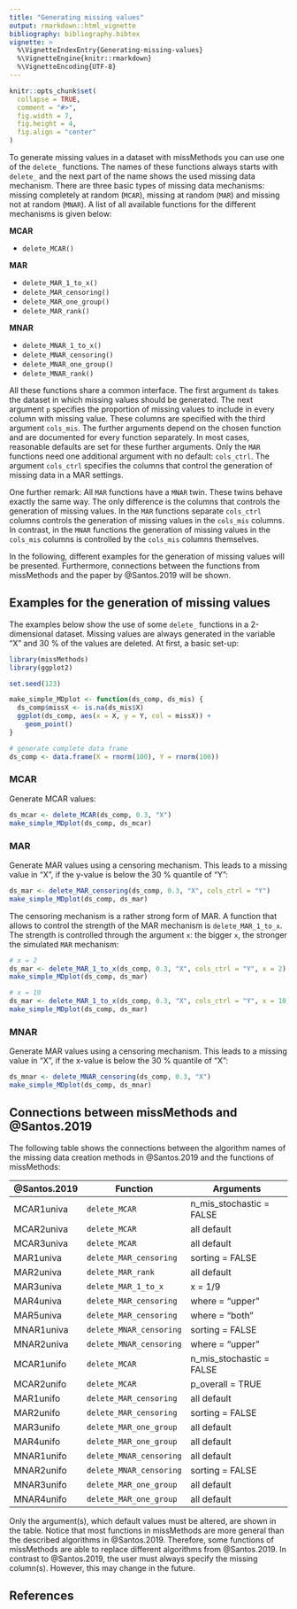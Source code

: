 ```yaml
---
title: "Generating missing values"
output: rmarkdown::html_vignette
bibliography: bibliography.bibtex
vignette: >
  %\VignetteIndexEntry{Generating-missing-values}
  %\VignetteEngine{knitr::rmarkdown}
  %\VignetteEncoding{UTF-8}
---
```


```r
knitr::opts_chunk$set(
  collapse = TRUE,
  comment = "#>",
  fig.width = 7, 
  fig.height = 4, 
  fig.align = "center"
)
```

To generate missing values in a dataset with missMethods you can use one of the `delete_` functions. The names of these functions always starts with `delete_` and the next part of the name shows the used missing data mechanism. There are three basic types of missing data mechanisms: missing completely at random (`MCAR`), missing at random (`MAR`) and missing not at random (`MNAR`). A list of all available functions for the different mechanisms is given below:

**MCAR**

* `delete_MCAR()`

**MAR**

* `delete_MAR_1_to_x()`
* `delete_MAR_censoring()`
* `delete_MAR_one_group()`
* `delete_MAR_rank()`

**MNAR**

* `delete_MNAR_1_to_x()`
* `delete_MNAR_censoring()`
* `delete_MNAR_one_group()`
* `delete_MNAR_rank()`

All these functions share a common interface. The first argument `ds` takes the dataset in which missing values should be generated. The next argument `p` specifies the proportion of missing values to include in every column with missing value. These columns are specified with the third argument `cols_mis`. The further arguments depend on the chosen function and are documented for every function separately. In most cases, reasonable defaults are set for these further arguments. Only the `MAR` functions need one additional argument with no default: `cols_ctrl`. The argument `cols_ctrl` specifies the columns that control the generation of missing data in a MAR settings. 

One further remark: All `MAR` functions have a `MNAR` twin. These twins behave exactly the same way. The only difference is the columns that controls the generation of missing values. In the `MAR` functions separate  `cols_ctrl` columns controls the generation of missing values in the `cols_mis` columns. In contrast, in the `MNAR` functions the generation of missing values in the `cols_mis` columns is controlled by the `cols_mis` columns themselves.

In the following, different examples for the generation of missing values will be presented. Furthermore, connections between the functions from missMethods and the paper by @Santos.2019 will be shown.

## Examples for the generation of missing values

The examples below show the use of some `delete_` functions in a 2-dimensional dataset. Missing values are always generated in the variable "X" and 30 % of the values are deleted. At first, a basic set-up:

```r
library(missMethods)
library(ggplot2)

set.seed(123)

make_simple_MDplot <- function(ds_comp, ds_mis) {
  ds_comp$missX <- is.na(ds_mis$X)
  ggplot(ds_comp, aes(x = X, y = Y, col = missX)) +
    geom_point()
}

# generate complete data frame
ds_comp <- data.frame(X = rnorm(100), Y = rnorm(100))
```

### MCAR

Generate MCAR values:

```r
ds_mcar <- delete_MCAR(ds_comp, 0.3, "X")
make_simple_MDplot(ds_comp, ds_mcar)
```


### MAR

Generate MAR values using a censoring mechanism. This leads to a missing value in "X", if the y-value is below the 30 % quantile of "Y":

```r
ds_mar <- delete_MAR_censoring(ds_comp, 0.3, "X", cols_ctrl = "Y")
make_simple_MDplot(ds_comp, ds_mar)
```

The censoring mechanism is a rather strong form of MAR. A function that allows to control the strength of the MAR mechanism is `delete_MAR_1_to_x`. The strength is controlled through the argument `x`: the bigger `x`, the stronger the simulated `MAR` mechanism:

```r
# x = 2
ds_mar <- delete_MAR_1_to_x(ds_comp, 0.3, "X", cols_ctrl = "Y", x = 2)
make_simple_MDplot(ds_comp, ds_mar)
```

```r
# x = 10
ds_mar <- delete_MAR_1_to_x(ds_comp, 0.3, "X", cols_ctrl = "Y", x = 10)
make_simple_MDplot(ds_comp, ds_mar)
```

### MNAR

Generate MAR values using a censoring mechanism. This leads to a missing value in "X", if the x-value is below the 30 % quantile of "X":

```r
ds_mnar <- delete_MNAR_censoring(ds_comp, 0.3, "X")
make_simple_MDplot(ds_comp, ds_mnar)
```

## Connections between missMethods and @Santos.2019

The following table shows the connections between the algorithm names of the missing data creation methods in @Santos.2019 and the functions of missMethods:

@Santos.2019   |  Function               |  Arguments
---------------|-------------------------|----------------------
MCAR1univa     |`delete_MCAR`            | n_mis_stochastic = FALSE
MCAR2univa     |`delete_MCAR`            | all default
MCAR3univa     |`delete_MCAR`            | all default
MAR1univa      |`delete_MAR_censoring`   | sorting = FALSE
MAR2univa      |`delete_MAR_rank`        | all default
MAR3univa      |`delete_MAR_1_to_x`      | x = 1/9
MAR4univa      |`delete_MAR_censoring`   | where = "upper"
MAR5univa      |`delete_MAR_censoring`   | where = "both"
MNAR1univa     |`delete_MNAR_censoring`  | sorting = FALSE
MNAR2univa     |`delete_MNAR_censoring`  | where = "upper"
MCAR1unifo     |`delete_MCAR`            | n_mis_stochastic = FALSE
MCAR2unifo     |`delete_MCAR`            | p_overall = TRUE 
MAR1unifo      |`delete_MAR_censoring`   | all default
MAR2unifo      |`delete_MAR_censoring`   | sorting = FALSE
MAR3unifo      |`delete_MAR_one_group`   | all default
MAR4unifo      |`delete_MAR_one_group`   | all default
MNAR1unifo     |`delete_MNAR_censoring`  | all default
MNAR2unifo     |`delete_MNAR_censoring`  | sorting = FALSE
MNAR3unifo     |`delete_MAR_one_group`   | all default
MNAR4unifo     |`delete_MAR_one_group`   | all default

Only the argument(s), which default values must be altered, are shown in the table. Notice that most functions in missMethods are more general than the described algorithms in @Santos.2019. Therefore, some functions of missMethods are able to replace different algorithms from @Santos.2019. In contrast to @Santos.2019, the user must always specify the missing column(s). However, this may change in the future. 

## References
